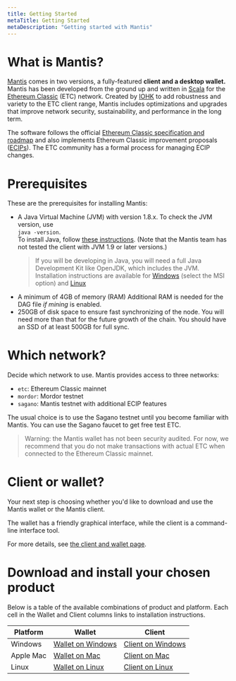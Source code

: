 ```yaml
---
title: Getting Started
metaTitle: Getting Started
metaDescription: "Getting started with Mantis"
---
```


# What is Mantis?
[Mantis](https://mantisclient.io) comes in two versions, a fully-featured **client and a desktop wallet.** Mantis has been developed from the ground up and written in [Scala](https://www.scala-lang.org/) for the [Ethereum Classic](http://ethereumclassic.org/) (ETC) network. Created by [IOHK](http://iohk.io/) to add robustness and variety to the ETC client range, Mantis includes optimizations and upgrades that improve network security, sustainability, and performance in the long term.

The software follows the official [Ethereum Classic specification and roadmap](https://ethereumclassic.org/knowledge/roadmap) and also implements Ethereum Classic improvement proposals ([ECIPs](https://ecips.ethereumclassic.org/)). The ETC community has a formal process for managing ECIP changes.

# Prerequisites

These are the prerequisites for installing Mantis:
* A Java Virtual Machine (JVM) with version 1.8.x.
    To check the JVM version, use  
     `java -version`.  
    To install Java, follow [these instructions](https://java.com/en/download/help/download_options.html).
    (Note that  the Mantis team has not tested the client with JVM 1.9 or later versions.)
    >If you will be developing in Java, you will need a full Java Development Kit like OpenJDK, which includes the JVM. Installation instructions are available for [Windows](https://adoptopenjdk.net/releases.html?variant=openjdk8&jvmVariant=hotspot) (select the MSI option) and [Linux](https://openjdk.java.net/install/)
* A minimum of 4GB of memory (RAM)
    Additional RAM is needed for the DAG file _if mining_ is enabled.
* 250GB of disk space to ensure fast synchronizing of the node. You will need more than that for the future growth of the chain. You should have an SSD of at least 500GB for full sync.
# Which network?
Decide which network to use. Mantis provides access to three networks:

* `etc`: Ethereum Classic mainnet
* `mordor`: Mordor testnet
* `sagano`: Mantis testnet with additional ECIP features

The usual choice is to use the Sagano testnet until you become familiar with Mantis. You can use the Sagano faucet to get free test ETC.
> Warning: the Mantis wallet has not been security audited. For now, we recommend that you do not make transactions with actual ETC when connected to the Ethereum Classic mainnet.

# Client or wallet?
Your next step is choosing whether you'd like to download and use the Mantis wallet or the Mantis client.

The wallet has a friendly graphical interface, while the client is a command-line interface tool.

For more details, see [the client and wallet page](/learn/mantis-client-wallet).

# Download and install your chosen product

Below is a table of the available combinations of product and platform. Each cell in the Wallet and Client columns links to installation instructions.

|Platform |Wallet|Client|
|-------|-------|-------|
|Windows |[Wallet on Windows](/install/-install-wallet-windows) |[Client on Windows](/install/-install-client-windows)|
|Apple Mac|[Wallet on Mac](/install/-install-wallet-Mac) |[Client on Mac](/install/install-client-linux-mac) |
|Linux |[Wallet on Linux](/install/-install-wallet-linux) |[Client on Linux](/install/install-client-linux-mac) |